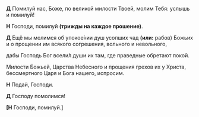 
**Д** Помилуй нас, Боже, по великой милости Твоей, молим Тебя: услышь и помилуй!

**Н** Господи, помилуй **(трижды на каждое прошение)**.

**Д** Ещё мы молимся об упокое́нии душ усопших чад **(или:** рабов<R>)</R> Божьих <NamesEditorInput type="Об упокоении" /> и о прощении им всякого согреше­ния, воль­ного и невольного,

дабы Господь Бог всели́л души их там, где праведные об­ретают покой.

Милости Божьей, Царства Небесного и прощения грехов их у Христа, бессмертного Царя и Бога нашего, испросим.

**Н** Подай, Господи.

**Д** Господу помолимся!

**[Н** Господи, помилуй.<R>]</R>
